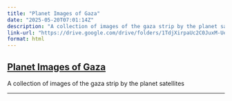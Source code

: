 ```yaml
---
title: "Planet Images of Gaza"
date: "2025-05-20T07:01:14Z"
description: "A collection of images of the gaza strip by the planet satellites"
link-url: "https://drive.google.com/drive/folders/1TdjXirpaUc2C0JuxM-Uea4NwsrloIqBE"
format: html
---
```


## [Planet Images of Gaza](https://drive.google.com/drive/folders/1dPDfss1WZh1pOKZ1C82JDBmqZn0YNrCP)

A collection of images of the gaza strip by the planet satellites

---
